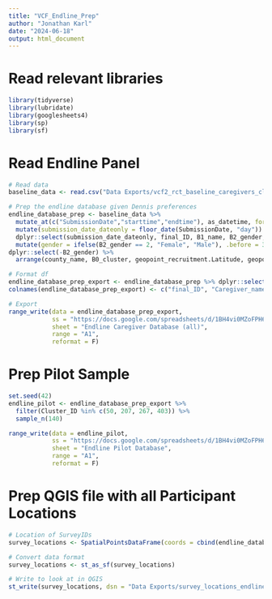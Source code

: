 ```yaml
---
title: "VCF_Endline_Prep"
author: "Jonathan Karl"
date: "2024-06-18"
output: html_document
---
```


# Read relevant libraries

```r
library(tidyverse)
library(lubridate)
library(googlesheets4)
library(sp)
library(sf)
```

# Read Endline Panel

```r

# Read data
baseline_data <- read.csv("Data Exports/vcf2_rct_baseline_caregivers_clean_reduced.csv")[,-c(1:2)]

# Prep the endline database given Dennis preferences
endline_database_prep <- baseline_data %>% 
  mutate_at(c("SubmissionDate","starttime","endtime"), as_datetime, format = "%Y-%m-%d %H:%M:%S") %>% 
  mutate(submission_date_dateonly = floor_date(SubmissionDate, "day")) %>% 
  dplyr::select(submission_date_dateonly, final_ID, B1_name, B2_gender, county_name, B0_cluster, B7_phonenumber, B7d_alternativephonnu, en_name, cluster_treatment_group, geopoint_recruitment.Latitude, geopoint_recruitment.Longitude) %>% 
  mutate(gender = ifelse(B2_gender == 2, "Female", "Male"), .before = 3) %>% 
dplyr::select(-B2_gender) %>% 
  arrange(county_name, B0_cluster, geopoint_recruitment.Latitude, geopoint_recruitment.Longitude)

# Format df
endline_database_prep_export <- endline_database_prep %>% dplyr::select(final_ID, B1_name, gender, county_name, B0_cluster, B7_phonenumber, B7d_alternativephonnu, geopoint_recruitment.Latitude, geopoint_recruitment.Longitude)
colnames(endline_database_prep_export) <- c("final_ID", "Caregiver_name", "Gender", "County", "Cluster_ID","Primary_Contact", "Alternative_Contact", "Geopoint_Lat", "Geopoint_Lon")

# Export
range_write(data = endline_database_prep_export, 
            ss = "https://docs.google.com/spreadsheets/d/1BH4vi0MZoFPH6FzZxaDE3NkeRfCAaWWkgsS4EhIMzZk/edit#gid=2020644532",
            sheet = "Endline Caregiver Database (all)",
            range = "A1", 
            reformat = F)

```

# Prep Pilot Sample

```r

set.seed(42)
endline_pilot <- endline_database_prep_export %>% 
  filter(Cluster_ID %in% c(50, 207, 267, 403)) %>% 
  sample_n(140)

range_write(data = endline_pilot, 
            ss = "https://docs.google.com/spreadsheets/d/1BH4vi0MZoFPH6FzZxaDE3NkeRfCAaWWkgsS4EhIMzZk/edit#gid=2020644532",
            sheet = "Endline Pilot Database",
            range = "A1", 
            reformat = F)

```

# Prep QGIS file with all Participant Locations

```r

# Location of SurveyIDs
survey_locations <- SpatialPointsDataFrame(coords = cbind(endline_database_prep$geopoint_recruitment.Longitude, endline_database_prep$geopoint_recruitment.Latitude), data = endline_database_prep[,c("B0_cluster", "en_name", "county_name", "final_ID", "submission_date_dateonly", "cluster_treatment_group")], proj4string = CRS("EPSG:4326"))

# Convert data format
survey_locations <- st_as_sf(survey_locations)

# Write to look at in QGIS
st_write(survey_locations, dsn = "Data Exports/survey_locations_endline.shp", append = F)

```

